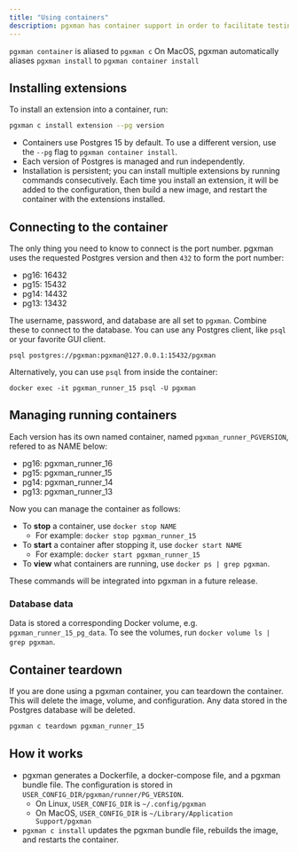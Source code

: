 ```yaml
---
title: "Using containers"
description: pgxman has container support in order to facilitate testing on any operating system.
---
```


<Note>`pgxman container` is aliased to `pgxman c`</Note>
<Note>On MacOS, pgxman automatically aliases `pgxman install` to `pgxman container install`</Note>

## Installing extensions

To install an extension into a container, run:

```sh
pgxman c install extension --pg version
```

* Containers use Postgres 15 by default. To use a different version, use the `--pg` flag to `pgxman container install`.
* Each version of Postgres is managed and run independently.
* Installation is persistent; you can install multiple extensions by running commands consecutively.
  Each time you install an extension, it will be added to the configuration, then build a new image,
  and restart the container with the extensions installed.

## Connecting to the container

The only thing you need to know to connect is the port number. pgxman uses the requested Postgres version
and then `432` to form the port number:

* pg16: 16432
* pg15: 15432
* pg14: 14432
* pg13: 13432

The username, password, and database are all set to `pgxman`. Combine these to connect to the database. You can use
any Postgres client, like `psql` or your favorite GUI client.

```
psql postgres://pgxman:pgxman@127.0.0.1:15432/pgxman
```

Alternatively, you can use `psql` from inside the container:

```
docker exec -it pgxman_runner_15 psql -U pgxman
```

## Managing running containers

Each version has its own named container, named `pgxman_runner_PGVERSION`, refered to as NAME below:

* pg16: pgxman_runner_16
* pg15: pgxman_runner_15
* pg14: pgxman_runner_14
* pg13: pgxman_runner_13

Now you can manage the container as follows:

* To **stop** a container, use `docker stop NAME`
  * For example: `docker stop pgxman_runner_15`
* To **start** a container after stopping it, use `docker start NAME`
  * For example: `docker start pgxman_runner_15`
* To **view** what containers are running, use `docker ps | grep pgxman`.

<Note>These commands will be integrated into pgxman in a future release.</Note>

### Database data

Data is stored a corresponding Docker volume, e.g. `pgxman_runner_15_pg_data`.
To see the volumes, run `docker volume ls | grep pgxman`.

## Container teardown

If you are done using a pgxman container, you can teardown the container. This will delete the image, volume, and
configuration. Any data stored in the Postgres database will be deleted.

```sh
pgxman c teardown pgxman_runner_15
```

## How it works

* pgxman generates a Dockerfile, a docker-compose file, and a pgxman bundle file. The configuration is stored in
`USER_CONFIG_DIR/pgxman/runner/PG_VERSION`.
  * On Linux, `USER_CONFIG_DIR` is `~/.config/pgxman`
  * On MacOS, `USER_CONFIG_DIR` is `~/Library/Application Support/pgxman`
* `pgxman c install` updates the pgxman bundle file, rebuilds the image, and restarts the container.
